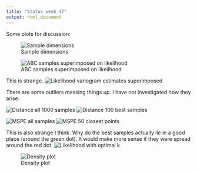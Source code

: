 ```yaml
---
title: "Status week 47"
output: html_document
---
```


Some plots for discussion:

![Sample dimensions](fig/exp6/sample_dimensions.png)

![ABC samples superimposed on likelihood](fig/exp6/contour_all_points_superimposed.png)

This is strange.
![Likelihood variogram estimates superimposed](fig/exp6/contour_all_points_variogram_estimates_superimposed.png)

There are some outliers messing things up. I have not investigated how they arise.

![Distance all 1000 samples](fig/exp6/k_distance_all_samples.png)
![Distance 100 best samples](fig/exp6/k_distance_100_best_samples.png)

![MSPE all samples](fig/exp6/mspe_all_points.png)
![MSPE 50 closest points](fig/exp6/mspe_50_closest_points.png)

This is also strange I think. Why do the best samples actually lie in a good place (around the green dot). It would make more sense if they were spread around the red dot.
![Likelihood with optimal k](fig/exp6/contour_optimal_k.png)

![Density plot](fig/exp6/density_plot_theta.png)
